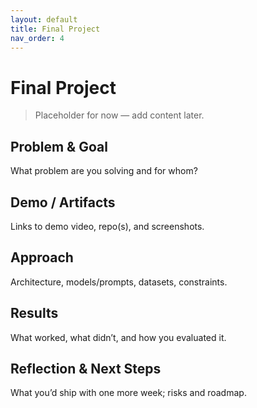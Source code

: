 ```yaml
---
layout: default
title: Final Project
nav_order: 4
---
```


# Final Project

> Placeholder for now — add content later.

## Problem & Goal
What problem are you solving and for whom?

## Demo / Artifacts
Links to demo video, repo(s), and screenshots.

## Approach
Architecture, models/prompts, datasets, constraints.

## Results
What worked, what didn’t, and how you evaluated it.

## Reflection & Next Steps
What you’d ship with one more week; risks and roadmap.
